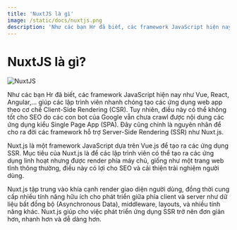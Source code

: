 ```yaml
---
title: 'NuxtJS là gì'
image: /static/docs/nuxtjs.png
description: 'Như các bạn Hr đã biết, các framework JavaScript hiện nay như Vue, React, Angular,... giúp các lập trình viên nhanh chóng tạo các ứng dụng web app theo cơ chế Client-Side Rendering (CSR).'
---
```


# NuxtJS là gì?

![NuxtJS](/static/docs/nuxtjs.png)

Như các bạn Hr đã biết, các framework JavaScript hiện nay như Vue, React, Angular,... giúp các lập trình viên nhanh chóng tạo các ứng dụng web app theo cơ chế Client-Side Rendering (CSR). Tuy nhiên, điều này có thể không tốt cho SEO do các con bot của Google vẫn chưa crawl được nội dung các ứng dụng kiểu Single Page App (SPA). Đây cũng chính là nguyên nhân để cho ra đời các framework hỗ trợ Server-Side Rendering (SSR) như Nuxt.js.

Nuxt.js là một framework JavaScript dựa trên Vue.js để tạo ra các ứng dụng SSR. Mục tiêu của Nuxt.js là để các lập trình viên có thể tạo ra các ứng dụng linh hoạt nhưng được render phía máy chủ, giống như một trang web tĩnh thông thường, điều này có lợi cho SEO và cải thiện trải nghiệm người dùng.

Nuxt.js tập trung vào khía cạnh render giao diện người dùng, đồng thời cung cấp nhiều tính năng hữu ích cho phát triển giữa phía client và server như dữ liệu bất đồng bộ (Asynchronous Data), middleware, layouts, và nhiều tính năng khác. Nuxt.js giúp cho việc phát triển ứng dụng SSR trở nên đơn giản hơn, nhanh hơn và dễ dàng hơn.
